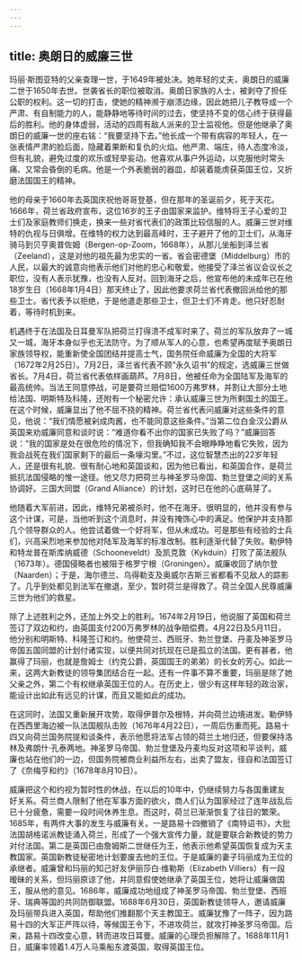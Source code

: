 ```yaml
---
---
---
```

title: 奥朗日的威廉三世
---




玛丽·斯图亚特的父亲查理一世，于1649年被处决。她年轻的丈夫，奥朗日的威廉二世于1650年去世。世袭省长的职位被取消。奥朗日家族的人士，被剥夺了担任公职的权利。这一切的打击，使她的精神濒于崩溃边缘，因此她把儿子教导成一个严肃、有自制能力的人，能静静地等待时间的过去，使坚持不变的信心终于获得最后的胜利。他的身体虚弱，活动的四周有敌人派来的卫士监视他。但是他继承了奥朗日的威廉一世的座右铭：“我要坚持下去。”他长成一个带有病容的年轻人，在一张表情严肃的脸后面，隐藏着果断和复仇的火焰。他严肃、端庄，待人态度冷淡，但有礼貌，避免过度的欢乐或轻举妄动。他喜欢从事户外运动，以克服他时常头痛、又常会昏倒的毛病。他是一个外表脆弱的器皿，却装着能虏获英国王位，又折磨法国国王的精神。

他的母亲于1660年去英国庆祝他哥哥登基，但在那年的圣诞前夕，死于天花。1666年，荷兰省政府宣布，这位16岁的王子由国家来监护。维特将王子心爱的卫士们及家庭教师们换走，换来一些对省代表们的政策比较信服的人。威廉三世对维特的仇视与日俱增。在维特的权力达到最高峰时，王子避开了他的卫士们，从海牙骑马到贝亨奥普佐姆（Bergen-op-Zoom，1668年），从那儿坐船到泽兰省（Zeeland），这是对他的祖先最为忠实的一省。省会密德堡（Middelburg）市的人民，以最大的诚意向他表示他们对他的忠心和敬爱。他接受了泽兰省议会议长之职位，没有人表示犹豫，也没有人反对。回到海牙之后，他宣布他的未成年已在他18岁生日（1668年1月4日）那天终止了，因此他要求荷兰省代表撤回派给他的那些卫士。省代表予以拒绝，于是他遣走那些卫士，但卫士们不肯走。他只好忍耐着，等待时机到来。

机遇终于在法国及日耳曼军队把荷兰打得溃不成军时来了。荷兰的军队放弃了一城又一城，海牙本身似乎也无法防守。为了顺从军人的心意，也希望再度赋予奥朗日家族领导权，能重新使全国团结并提高士气，国务院任命威廉为全国的大将军（1672年2月25日）。7月2日，泽兰省代表不顾“永久诏书”的规定，选威廉三世做省长。7月4日，荷兰省代表依样画葫芦。7月8日，他被任命为全国陆军及海军的最高统帅。当法王同意停战，可是要荷兰赔偿1600万弗罗林，并割让大部分土地给法国、明斯特及科隆，还附有一个秘密允许：承认威廉三世为所剩国土的国王。在这个时候，威廉显出了他不屈不挠的精神。荷兰省代表问威廉对这些条件的意见，他说：“我们情愿被剁成肉酱，也不能同意这些条件。”当第二位白金汉公爵从英国来劝威廉同意和谈时说：“难道你看不出你的国家已失败了吗？”威廉回答说：“我的国家是处在很危险的情况下，但我确知我不会眼睁睁地看它失败，因为我会战死在我们国家剩下的最后一条壕沟里。”不过，这位智慧杰出的22岁年轻人，还是很有礼貌、很有耐心地和英国谈和，因为他已看出，和英国合作，是荷兰抵抗法国侵略的惟一途径。他又尽力把荷兰与神圣罗马帝国、勃兰登堡之间的关系协调好。三国大同盟（Grand Alliance）的计划，这时已在他的心底萌芽了。

他随着大军前进，因此，维特兄弟被杀时，他不在海牙。很明显的，他并没有参与这个计谋，可是，当他听到这个消息时，并没有掩饰心中的满足。他保护并支持那几个领导群众的人。他尝试着做一个好将军，但从未成功。可是那些有经验的士兵们，兴高采烈地来参加他对陆军及海军的标准改制。胜利逐渐代替了失败。勒伊特和特龙普在斯库纳威德（Schooneveldt）及凯克敦（Kykduin）打败了英法舰队（1673年）。德国侵略者也被阻于格罗宁根（Groningen）。威廉收回了纳尔登（Naarden）；于是，海尔德兰、乌得勒支及奥威尔吉斯三省都看不见敌人的踪影了。几乎到处都见到法军在撤退，至少，暂时荷兰是得救了。荷兰全国人民尊威廉三世为他们的救星。

除了上述胜利之外，还加上外交上的胜利。1674年2月19日，他说服了英国和荷兰签订了双边和约，由英国支付200万弗罗林的战争赔偿费。4月22日及5月11日，他分别和明斯特、科隆签订和约。他使荷兰、西班牙、勃兰登堡、丹麦及神圣罗马帝国五国同盟的计划付诸实现，以便共同对抗现在已是孤立的法国。更有甚者，他赢得了玛丽，也就是詹姆士（约克公爵，英国国王的弟弟）的长女的芳心。如此一来，这两大新教徒的领导集团结合在一起。还有一件事不算不重要，玛丽是除了她父亲之外，第二个有权继承英国王位的人。在历史上，很少有这样年轻的政治家，能设计出如此有远见的计谋，而且又能如此的成功。

在这同时，法国又重新展开攻势，取得伊普尔及根特，并向荷兰边境进发。勒伊特在西西里海边被一队法国舰队击败（1676年4月22日），一周后伤重而死。路易十四又向荷兰国务院提和谈条件，表示他愿将法军占领的荷兰土地归还，但要保持洛林及弗朗什·孔泰两地。神圣罗马帝国、勃兰登堡及丹麦均反对这项和平谈判，威廉也站在他们的一边，但国务院被商业利益所左右，出卖了盟友，径自和法国签订了《奈梅亨和约》（1678年8月10日）。

威廉把这个和约视为暂时性的休战，在以后的10年中，仍继续努力与各国重建友好关系。荷兰商人限制了他在军事方面的欲火，商人们认为国家经过了连年战乱后已十分疲惫，需要一段时间休养生息。而这时，荷兰已渐渐恢复了往日的繁荣。1685年，有两件大事的发生与威廉有关。一是路易十四撤销了《南特诏书》，大批法国胡格诺派教徒涌入荷兰，形成了一个强大宣传力量，就是要联合新教徒的势力对付法国。第二是英国已由詹姆斯二世继任为王，他表示他希望英国恢复成为天主教国家。英国新教徒秘密地计划要废去他的王位。于是威廉的妻子玛丽成为王位的承继者。威廉曾和玛丽的知己好友伊丽莎白·维勒斯（Elizabeth Villiers）有一段暧昧的关系，但玛丽原谅了他，并同意假使她继承了英国王位，她将让威廉做国王，服从他的意见。1686年，威廉成功地组成了神圣罗马帝国、勃兰登堡、西班牙、瑞典等国的共同防御联盟。1688年6月30日，英国新教徒领导人，邀请威廉及玛丽带兵进入英国，帮助他们推翻那个天主教国王。威廉犹豫了一阵子，因为路易十四的大军正严阵以待，等候国王令下，不进攻荷兰，就攻打神圣罗马帝国。后来，路易十四改变心意，转而进攻日耳曼。威廉的心理负担解除了。1688年11月1日，威廉率领着1.4万人马乘船东渡英国，取得英国王位。